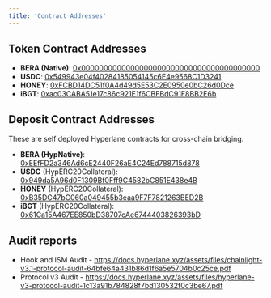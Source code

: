 ```yaml
---
title: 'Contract Addresses'
---
```


## Token Contract Addresses
* **BERA (Native)**: [0x0000000000000000000000000000000000000000](https://berascan.com/address/0x0000000000000000000000000000000000000000)
* **USDC**: [0x549943e04f40284185054145c6E4e9568C1D3241](https://berascan.com/address/0x549943e04f40284185054145c6E4e9568C1D3241)
* **HONEY**: [0xFCBD14DC51f0A4d49d5E53C2E0950e0bC26d0Dce](https://berascan.com/address/0xFCBD14DC51f0A4d49d5E53C2E0950e0bC26d0Dce)
* **iBGT**: [0xac03CABA51e17c86c921E1f6CBFBdC91F8BB2E6b](https://berascan.com/address/0xac03CABA51e17c86c921E1f6CBFBdC91F8BB2E6b) 

## Deposit Contract Addresses

These are self deployed Hyperlane contracts for cross-chain bridging.

* **BERA (HypNative)**: [0xEEfFD2a346Ad6cE2440F26aE4C24Ed788715d878](https://berascan.com/address/0xEEfFD2a346Ad6cE2440F26aE4C24Ed788715d878)
* **USDC** (HypERC20Collateral): [0x949da5A96d0F1309Bf0Fff9C4582bC851E438e4B](https://berascan.com/address/0x949da5A96d0F1309Bf0Fff9C4582bC851E438e4B)
* **HONEY** (HypERC20Collateral): [0xB35DC47bC060a049455b3eaa9F7F7821263BED2B](https://berascan.com/address/0xB35DC47bC060a049455b3eaa9F7F7821263BED2B)
* **iBGT** (HypERC20Collateral): [0x61Ca15A467EE850bD38707cAe6744403826393bD](https://berascan.com/address/0x61Ca15A467EE850bD38707cAe6744403826393bD)

## Audit reports
* Hook and ISM Audit - https://docs.hyperlane.xyz/assets/files/chainlight-v3.1-protocol-audit-64bfe64a431b86d1f6a5e5704b0c25ce.pdf
* Protocol v3 Audit - https://docs.hyperlane.xyz/assets/files/hyperlane-v3-protocol-audit-1c13a91b784828f7bd130532f0c3be67.pdf
